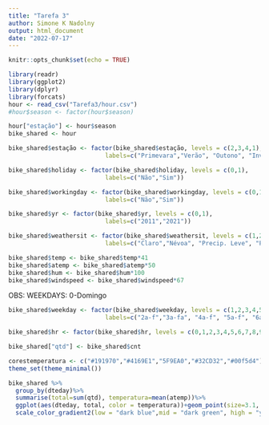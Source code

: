 ```yaml
---
title: "Tarefa 3"
author: Simone K Nadolny
output: html_document
date: "2022-07-17"
---
```


```r
knitr::opts_chunk$set(echo = TRUE)
```

```r
library(readr)
library(ggplot2)
library(dplyr)
library(forcats)
hour <- read_csv("Tarefa3/hour.csv")
#hour$season <- factor(hour$season)

hour["estação"] <- hour$season
bike_shared <- hour
```
```r
bike_shared$estação <- factor(bike_shared$estação, levels = c(2,3,4,1),
                           labels=c("Primevara","Verão", "Outono", "Inverno"))

```
```r
bike_shared$holiday <- factor(bike_shared$holiday, levels = c(0,1),
                           labels=c("Não","Sim"))
```
```r
bike_shared$workingday <- factor(bike_shared$workingday, levels = c(0,1),
                           labels=c("Não","Sim"))
```
```r
bike_shared$yr <- factor(bike_shared$yr, levels = c(0,1),
                           labels=c("2011","2021"))
```

```r
bike_shared$weathersit <- factor(bike_shared$weathersit, levels = c(1,2,3,4),
                           labels=c("Claro","Névoa", "Precip. Leve", "Precip. pesada"))
```

```r
bike_shared$temp <- bike_shared$temp*41
bike_shared$atemp <- bike_shared$atemp*50
bike_shared$hum <- bike_shared$hum*100
bike_shared$windspeed <- bike_shared$windspeed*67
```
OBS: WEEKDAYS: 0-Domingo 

```r
bike_shared$weekday <- factor(bike_shared$weekday, levels = c(1,2,3,4,5,6,0),
                           labels=c("2a-f","3a-fa", "4a-f", "5a-f", "6a-f", "Sábado", "Domingo"))
```
```r
bike_shared$hr <- factor(bike_shared$hr, levels = c(0,1,2,3,4,5,6,7,8,9,10,11,12,13,14,15,16,17,18,19,20,21,22,23))
```
```r
bike_shared["qtd"] <- bike_shared$cnt
```

```r
corestemperatura <- c("#191970","#4169E1","5F9EA0","#32CD32","#00f5d4")
theme_set(theme_minimal())

bike_shared %>%
  group_by(dteday)%>%
  summarise(total=sum(qtd), temperatura=mean(atemp))%>%
  ggplot(aes(dteday, total, color = temperatura))+geom_point(size=3.1, alpha=0.6)+ theme_bw()+
  scale_color_gradient2(low = "dark blue",mid = "dark green", high = "yellow")+labs("Data","Bikes Alugadas", color = "Temperatura (ºC)", title = "Bikes alugadas em DC, 2011 e 2012", subtitle = "Temperaturas mais quentes associadas com mais bikes alugadas" )
```
```r

```

